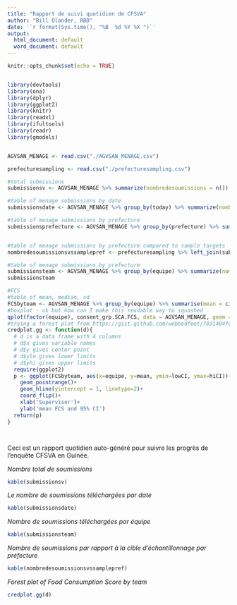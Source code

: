 ```yaml
---
title: "Rapport de suivi quotidien de CFSVA"
author: "Bill Olander, RBD"
date: '`r format(Sys.time(), "%B  %d %Y %X ")`'
output:
  html_document: default
  word_document: default
---
```


```r

knitr::opts_chunk$set(echo = TRUE)


library(devtools)
library(ona)
library(dplyr)
library(ggplot2)
library(knitr)
library(readxl)
library(ifultools)
library(readr)
library(gmodels)


AGVSAN_MENAGE <- read.csv("./AGVSAN_MENAGE.csv")

prefecturesampling <- read.csv("./prefecturesampling.csv")

#total submissions
submissionsv <- AGVSAN_MENAGE %>% summarize(nombredesoumissions = n())

#table of menage submissions by date
submissionsdate <- AGVSAN_MENAGE %>% group_by(today) %>% summarize(nombredesoumissions = n()) %>% arrange(today)

#table of menage submissions by prefecture 
submissionsprefecture <- AGVSAN_MENAGE %>% group_by(prefecture) %>% summarize(nombredesoumissions = n()) %>% arrange(nombredesoumissions)


#table of menage submissions by prefecture compared to sample targets
nombredesoumissionsvssamplepref <- prefecturesampling %>% left_join(submissionsprefecture, by = "prefecture")

#table of menage submissions by prefecture 
submissionsteam <- AGVSAN_MENAGE %>% group_by(equipe) %>% summarize(nombredesoumissions = n()) %>% arrange(nombredesoumissions)
submissionsteam

#FCS
#table of mean, median, sd
FCSbyteam <- AGVSAN_MENAGE %>% group_by(equipe) %>% summarise(mean = ci(consent_grp.SCA.FCS)[1], lowCI = ci(consent_grp.SCA.FCS)[2], hiCI = ci(consent_grp.SCA.FCS)[3], sd = ci(consent_grp.SCA.FCS)[4]) %>% arrange(mean)
#boxplot - ok but how can I make this readable way to squashed 
qplot(factor(equipe), consent_grp.SCA.FCS, data = AGVSAN_MENAGE, geom = "boxplot", xlab = "team", ylab = "FCS" )
#trying a forest plot from https://gist.github.com/webbedfeet/7031404fc3f500f6258e - hey it works but how do i order y by mean values?
credplot.gg <- function(d){
  # d is a data frame with 4 columns
  # d$x gives variable names
  # d$y gives center point
  # d$ylo gives lower limits
  # d$yhi gives upper limits
  require(ggplot2)
  p <- ggplot(FCSbyteam, aes(x=equipe, y=mean, ymin=lowCI, ymax=hiCI))+
    geom_pointrange()+
    geom_hline(yintercept = 1, linetype=2)+
    coord_flip()+
    xlab('Supervisor')+
    ylab('mean FCS and 95% CI')
  return(p)
}




```


Ceci est un rapport quotidien auto-généré pour suivre les progrès de l'enquête CFSVA en Guinée.

*Nombre total de soumissions*
```r
kable(submissionsv)
```



*Le nombre de soumissions téléchargées par date* 
```r
kable(submissionsdate)
```

*Nombre de soumissions téléchargées par équipe*
```r
kable(submissionsteam)
```

*Nombre de soumissions par rapport à la cible d'échantillonnage par préfecture*
```r
kable(nombredesoumissionsvssamplepref)
```

*Forest plot of Food Consumption Score by team*
```r
credplot.gg(d)
```